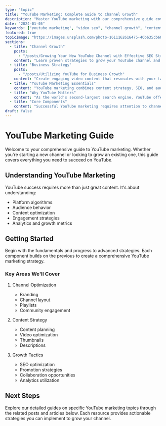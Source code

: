```yaml
---
type: "topic"
title: "YouTube Marketing: Complete Guide to Channel Growth"
description: "Master YouTube marketing with our comprehensive guide covering content strategy, SEO, and audience growth."
date: "2024-01-05"
keywords: ["youtube marketing", "video seo", "channel growth", "content strategy"]
featured: true
topicImage: "https://images.unsplash.com/photo-1611162616475-46b635cb6868?q=80&w=1000"
sections:
  - title: "Channel Growth"
    posts:
      - "/posts/Growing Your New YouTube Channel with Effective SEO Strategies"
    content: "Learn proven strategies to grow your YouTube channel and build a loyal audience."
  - title: "Business Strategy"
    posts:
      - "/posts/Utilizing YouTube for Business Growth"
    content: "Create engaging video content that resonates with your target viewers and drives engagement."
  - title: "YouTube Marketing Essentials"
    content: "YouTube marketing combines content strategy, SEO, and audience engagement to grow your channel and reach your target viewers effectively."
  - title: "Why YouTube Matters"
    content: "As the world's second-largest search engine, YouTube offers unprecedented opportunities for reaching and engaging with your target audience through video content."
  - title: "Core Components"
    content: "Successful YouTube marketing requires attention to channel optimization, content quality, SEO, audience engagement, and analytics."
draft: false
---
```


# YouTube Marketing Guide

Welcome to your comprehensive guide to YouTube marketing. Whether you're starting a new channel or looking to grow an existing one, this guide covers everything you need to succeed on YouTube.

## Understanding YouTube Marketing

YouTube success requires more than just great content. It's about understanding:

- Platform algorithms
- Audience behavior
- Content optimization
- Engagement strategies
- Analytics and growth metrics

## Getting Started

Begin with the fundamentals and progress to advanced strategies. Each component builds on the previous to create a comprehensive YouTube marketing strategy.

### Key Areas We'll Cover

1. Channel Optimization
   - Branding
   - Channel layout
   - Playlists
   - Community engagement

2. Content Strategy
   - Content planning
   - Video optimization
   - Thumbnails
   - Descriptions

3. Growth Tactics
   - SEO optimization
   - Promotion strategies
   - Collaboration opportunities
   - Analytics utilization

## Next Steps

Explore our detailed guides on specific YouTube marketing topics through the related posts and articles below. Each resource provides actionable strategies you can implement to grow your channel.
